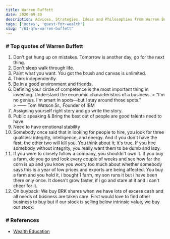 ```yaml
---
title: Warren Buffett
date: 2020-09-30
description: Advices, Strategies, Ideas and Philosophies from Warren Buffett
tags: ['notes', 'quest-for-wealth']
slug: "/61-qfw-warren-buffett"
---
```


### # Top quotes of Warren Buffett

  1. Don't get hung up on mistakes. Tomorrow is another day, go for the next thing. 
  1. Don't sleep walk through life. 
  1. Paint what you want. You got the brush and canvas is unlimited. 
  1. Think independently.  
  1. Be in a good environment and friends. 
  1. Defining your circle of competence is the most important thing in investing. Understand the economic characteristics of a business. 
    > "I'm no genius. I'm smart in spots—but I stay around those spots."      
    > —— Tom Watson Sr., Founder of IBM
  1. Assigning yourself right story and go write the story. 
  1. Public speaking & Bring the best out of people are good talents need to have. 
  1. Need to have emotional stability
  1. Somebody once said that in looking for people to hire, you look for three qualities: integrity, intelligence, and energy. And if you don't have the first, the other two will kill you. You think about it; it's true. If you hire somebody without integrity, you really want them to be dumb and lazy.
  1. If you were to closely follow a company, you shouldn't own it. If you buy a farm, do you go and look every couple of weeks and see how far the corn is up and you know you worry too much about whether somebody says this is a year of low prices and exports are being affected. You buy a farm and you hold it, i bought 1 farm, my son runs it but i have been there only once. It doesn't grow faster, if i go and stare at it and i can't cheer for it. 
  1. On buyback: We buy BRK shares when we have lots of excess cash and all needs of business are taken care. First would love to find other business to buy but if our stock is selling below intrinsic value, we buy our stock. 


### # References
* [Wealth Education](../40-wealth-education)